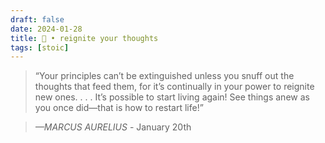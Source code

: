 ```yaml
---
draft: false 
date: 2024-01-28
title: 🗿 • reignite your thoughts
tags: [stoic]
---
```


>  “Your principles can’t be extinguished unless you snuff out the thoughts that feed them, for it’s continually in your power to reignite new ones. . . . It’s possible to start living again! See things anew as you once did—that is how to restart life!”

> *—MARCUS AURELIUS* - January 20th